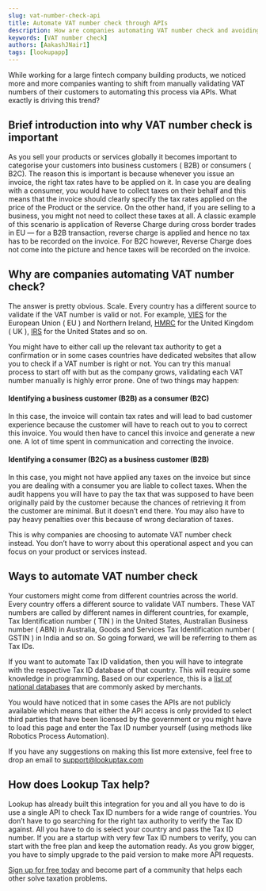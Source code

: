 ```yaml
---
slug: vat-number-check-api
title: Automate VAT number check through APIs
description: How are companies automating VAT number check and avoiding paying huge amounts as tax penalties.
keywords: [VAT number check]
authors: [AakashJNair1]
tags: [lookupapp]
---
```


While working for a large fintech company building products, we noticed more and more companies wanting to shift from manually validating VAT numbers of their customers to automating this process via APIs. What exactly is driving this trend? <!--truncate-->


## Brief introduction into why VAT number check is important

As you sell your products or services globally it becomes important to categorise your customers into business customers ( B2B) or consumers ( B2C). The reason this is important is because whenever you issue an invoice, the right tax rates have to be applied on it. In case you are dealing with a consumer, you would have to collect taxes on their behalf and this means that the invoice should clearly specify the tax rates applied on the price of the Product or the service. On the other hand, if you are selling to a business, you might not need to collect these taxes at all. A classic example of this scenario is application of Reverse Charge during cross border trades in EU — for a B2B transaction, reverse charge is applied and hence no tax has to be recorded on the invoice. For B2C however, Reverse Charge does not come into the picture and hence taxes will be recorded on the invoice.

## Why are companies automating VAT number check?

The answer is pretty obvious. Scale. Every country has a different source to validate if the VAT number is valid or not. For example, [VIES](https://ec.europa.eu/taxation_customs/vies/#/vat-validation) for the European Union ( EU ) and Northern Ireland, [HMRC](https://www.gov.uk/check-uk-vat-number) for the United Kingdom ( UK ), [IRS](https://www.irs.gov/tax-professionals/taxpayer-identification-number-tin-matching) for the United States and so on. 

You might have to either call up the relevant tax authority to get a confirmation or in some cases countries have dedicated websites that allow you to check if a VAT number is right or not. You can try this manual process to start off with but as the company grows, validating each VAT number manually is highly error prone. One of two things may happen:

#### Identifying a business customer (B2B) as a consumer (B2C) 

In this case, the invoice will contain tax rates and will lead to bad customer experience because the customer will have to reach out to you to correct this invoice. You would then have to cancel this invoice and generate a new one. A lot of time spent in communication and correcting the invoice.


#### Identifying a consumer (B2C) as a business customer (B2B) 

In this case, you might not have applied any taxes on the invoice but since you are dealing with a consumer you are liable to collect taxes. When the audit happens you will have to pay the tax that was supposed to have been originally paid by the customer because the chances of retrieving it from the customer are minimal. But it doesn’t end there. You may also have to pay heavy penalties over this because of wrong declaration of taxes.


This is why companies are choosing to automate VAT number check instead. You don’t have to worry about this operational aspect and you can focus on your product or services instead.

## Ways to automate VAT number check

Your customers might come from different countries across the world. Every country offers a different source to validate VAT numbers. These VAT numbers are called by different names in different countries, for example, Tax Identification number ( TIN ) in the United States, Australian Business number ( ABN) in Australia, Goods and Services Tax Identification number ( GSTIN ) in India and so on. So going forward, we will be referring to them as Tax IDs.

If you want to automate Tax ID validation, then you will have to integrate with the respective Tax ID database of that country. This will require some knowledge in programming. Based on our experience, this is a [list of national databases](https://lookuptax.com/docs/check-vat-number-free) that are commonly asked by merchants. 


You would have noticed that in some cases the APIs are not publicly available which means that either the API access is only provided to select third parties that have been licensed by the government or you might have to load this page and enter the Tax ID number yourself (using methods like Robotics Process Automation). 

If you have any suggestions on making this list more extensive, feel free to drop an email to <support@lookuptax.com>

## How does Lookup Tax help?

Lookup has already built this integration for you and all you have to do is use a single API to check Tax ID numbers for a wide range of countries. You don’t have to go searching for the right tax authority to verify the Tax ID against. All you have to do is select your country and pass the Tax ID number. If you are a startup with very few Tax ID numbers to verify, you can start with the free plan and keep the automation ready. As you grow bigger, you have to simply upgrade to the paid version to make more API requests. 

[Sign up for free today](https://lookuptax.com/) and become part of a community that helps each other solve taxation problems.


